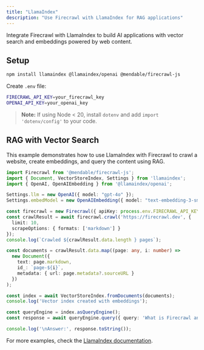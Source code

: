 ```yaml
---
title: "LlamaIndex"
description: "Use Firecrawl with LlamaIndex for RAG applications"
---
```


Integrate Firecrawl with LlamaIndex to build AI applications with vector search and embeddings powered by web content.

## Setup

```bash
npm install llamaindex @llamaindex/openai @mendable/firecrawl-js
```

Create `.env` file:
```bash
FIRECRAWL_API_KEY=your_firecrawl_key
OPENAI_API_KEY=your_openai_key
```

> **Note:** If using Node < 20, install `dotenv` and add `import 'dotenv/config'` to your code.

## RAG with Vector Search

This example demonstrates how to use LlamaIndex with Firecrawl to crawl a website, create embeddings, and query the content using RAG.

```typescript
import Firecrawl from '@mendable/firecrawl-js';
import { Document, VectorStoreIndex, Settings } from 'llamaindex';
import { OpenAI, OpenAIEmbedding } from '@llamaindex/openai';

Settings.llm = new OpenAI({ model: "gpt-4o" });
Settings.embedModel = new OpenAIEmbedding({ model: "text-embedding-3-small" });

const firecrawl = new Firecrawl({ apiKey: process.env.FIRECRAWL_API_KEY });
const crawlResult = await firecrawl.crawl('https://firecrawl.dev', {
  limit: 10,
  scrapeOptions: { formats: ['markdown'] }
});
console.log(`Crawled ${crawlResult.data.length } pages`);

const documents = crawlResult.data.map((page: any, i: number) =>
  new Document({
    text: page.markdown,
    id_: `page-${i}`,
    metadata: { url: page.metadata?.sourceURL }
  })
);

const index = await VectorStoreIndex.fromDocuments(documents);
console.log('Vector index created with embeddings');

const queryEngine = index.asQueryEngine();
const response = await queryEngine.query({ query: 'What is Firecrawl and how does it work?' });

console.log('\nAnswer:', response.toString());
```

For more examples, check the [LlamaIndex documentation](https://ts.llamaindex.ai/).
